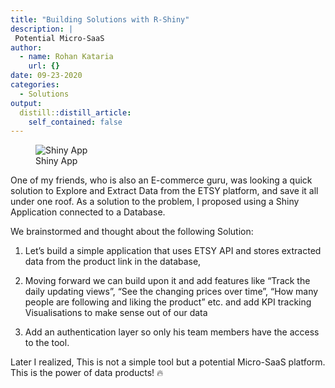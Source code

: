 ```yaml
---
title: "Building Solutions with R-Shiny"
description: |
 Potential Micro-SaaS
author:
  - name: Rohan Kataria
    url: {}
date: 09-23-2020
categories:
  - Solutions
output:
  distill::distill_article:
    self_contained: false
---
```


![Shiny App](media/ETSY.gif)

One of my friends, who is also an E-commerce guru, was looking a quick solution to Explore and Extract Data from the ETSY platform, and save it all under one roof. As a solution to the problem, I proposed using a Shiny Application connected to a Database.

We brainstormed and thought about the following Solution:

1. Let's build a simple application that uses ETSY API and stores extracted data from the product link in the database,

2. Moving forward we can build upon it and add features like "Track the daily updating views ", "See the changing prices over time", "How many people are following and liking the product" etc. and add KPI tracking Visualisations to make sense out of our data

3. Add an authentication layer so only his team members have the access to the tool.

Later I realized, This is not a simple tool but a potential Micro-SaaS platform. This is the power of data products! 🔥

